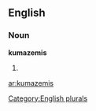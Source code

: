 
==English==

===Noun===
'''kumazemis'''

# {{plural of|[[kumazemi]]}}

[[Category:English plurals]]

[[ar:kumazemis]]